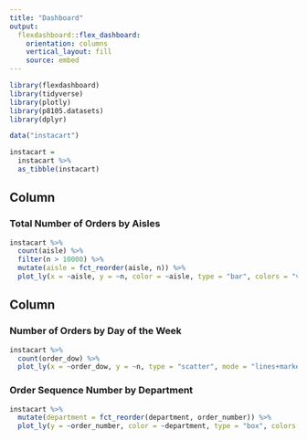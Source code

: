 ```yaml
---
title: "Dashboard"
output: 
  flexdashboard::flex_dashboard:
    orientation: columns
    vertical_layout: fill
    source: embed
---
```


```r
library(flexdashboard)
library(tidyverse)
library(plotly)
library(p8105.datasets)
library(dplyr)
```

```r
data("instacart")

instacart = 
  instacart %>% 
  as_tibble(instacart)
```

Column {data-width=650}
-----------------------------------------------------------------------

### Total Number of Orders by Aisles

```r
instacart %>% 
  count(aisle) %>%
  filter(n > 10000) %>%
  mutate(aisle = fct_reorder(aisle, n)) %>%
  plot_ly(x = ~aisle, y = ~n, color = ~aisle, type = "bar", colors = "viridis")
```

Column {data-width=350}
-----------------------------------------------------------------------

### Number of Orders by Day of the Week

```r
instacart %>%
  count(order_dow) %>%
  plot_ly(x = ~order_dow, y = ~n, type = "scatter", mode = "lines+markers")
```

### Order Sequence Number by Department 

```r
instacart %>% 
  mutate(department = fct_reorder(department, order_number)) %>% 
  plot_ly(y = ~order_number, color = ~department, type = "box", colors = "viridis")
```

